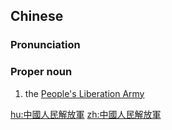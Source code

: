==Chinese==
{{zh-forms|s=中国人民解放军|type=223}}

===Pronunciation===
{{zh-pron
|m=Zhōngguó Rénmín Jiěfàngjūn
|c=zung1 gwok3 jan4 man4 gaai2 fong3 gwan1
|h=pfs=n:Chûng-koet Ngìn-mìn Kié-fong-kiûn/s:Chûng-koet Ngìn-mìn Kiái-fong-kiûn
|md=Dṳ̆ng-guók Ìng-mìng Gāi-huóng-gŭng
|mn=qz,xm,tp:Tiong-kok Lîn-bîn Kái-hòng-kun/kh,zz:Tiong-kok Jîn-bîn Kái-hòng-kun
|w=1tson koq+3zen min+2jia faan jyn
|cat=pn
}}

===Proper noun===
{{zh-proper noun}}

# the [[People's Liberation Army]]

[[hu:中國人民解放軍]]
[[zh:中國人民解放軍]]